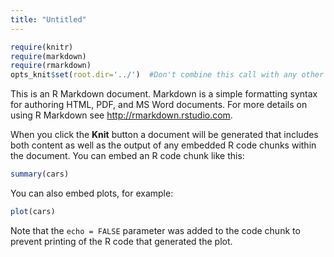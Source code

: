 ```yaml
---
title: "Untitled"
---
```

```r
require(knitr)
require(markdown)
require(rmarkdown)
opts_knit$set(root.dir='../')  #Don't combine this call with any other chunk -especially one that uses file paths.

```


This is an R Markdown document. Markdown is a simple formatting syntax for authoring HTML, PDF, and MS Word documents. For more details on using R Markdown see <http://rmarkdown.rstudio.com>.

When you click the **Knit** button a document will be generated that includes both content as well as the output of any embedded R code chunks within the document. You can embed an R code chunk like this:




```r
summary(cars)
```

You can also embed plots, for example:

```r
plot(cars)
```

Note that the `echo = FALSE` parameter was added to the code chunk to prevent printing of the R code that generated the plot.
